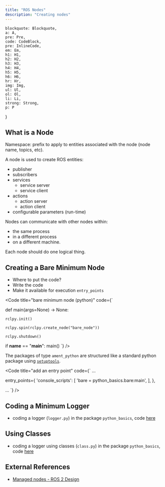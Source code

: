 ```yaml
---
title: "ROS Nodes"
description: "Creating nodes"
---
```


    blockquote: Blockquote,
    a: A,
    pre: Pre,
    code: CodeBlock,
    pre: InlineCode,
    em: Em,
    h1: H1,
    h2: H2,
    h3: H3,
    h4: H4,
    h5: H5,
    h6: H6,
    hr: Hr,
    img: Img,
    ul: Ul,
    ol: Ol,
    li: Li,
    strong: Strong,
    p: P
}


## What is a Node

Namespace: prefix to apply to entities associated with the node (node name, topics, etc).

A node is used to create ROS entities:
- publisher
- subscribers
- services
    - service server
    - service client
- actions
    - action server
    - action client
- configurable parameters (run-time)

Nodes can communicate with other nodes within:
- the same process
- in a different process
- on a different machine.

Each node should do one logical thing.

## Creating a Bare Minimum Node

- Where to put the code?
- Write the code
- Make it available for execution `entry_points`


<Code
    title="bare minimum node (python)"
    code={`

def main(args=None) -> None:

    rclpy.init()

    rclpy.spin(rclpy.create_node("bare_node"))

    rclpy.shutdown()

if __name__ == "__main__":
    main()
`}
/>

The packages of type `ament_python` are structured like a standard python package using [`setuptools`](https://setuptools.pypa.io/en/latest/index.html).

<Code
    title="add an entry point"
    code={`
...

entry_points={
    'console_scripts': [
        'bare = python_basics.bare:main',
    ],
},

...
`}
/>

<Terminal
    title="format for console_scripts"
    content="ENTRY_POINT_NAME = PACKAGE_NAME.MODULE_NAME:ENTRY_POINT"
    prompt={false}
/>

## Coding a Minimum Logger

- coding a logger (`logger.py`) in the package `python_basics`, code [here](https://github.com/harleylara/ros2-intro/blob/master/python_basics/python_basics/logger.py)

## Using Classes

- coding a logger using classes (`class.py`) in the package `python_basics`, code [here](https://github.com/harleylara/ros2-intro/blob/master/python_basics/python_basics/class.py)

## External References

- [Managed nodes - ROS 2 Design](https://design.ros2.org/articles/node_lifecycle.html)

